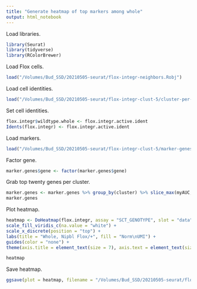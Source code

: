 ```yaml
---
title: "Generate heatmap of top markers among whole"
output: html_notebook
---
```


Load libraries.
```r
library(Seurat)
library(tidyverse)
library(RColorBrewer)
```

Load Flox cells.
```r
load("/Volumes/Bud_SSD/20210505-seurat/flox-integr-neighbors.Robj")
```

Load cell identities. 
```r
load("/Volumes/Bud_SSD/20210505-seurat/flox-integr-clust-5/cluster-per-cell-flox-integr-clust-5.Robj")
```

Set cell identities. 
```r
flox.integr$wildtype.whole <- flox.integr.active.ident
Idents(flox.integr) <- flox.integr.active.ident
```

Load markers.
```r
load("/Volumes/Bud_SSD/20210505-seurat/flox-integr-clust-5/marker-genes-flox-integr-clust-5.Robj")
```

Factor gene. 
```r
marker.genes$gene <- factor(marker.genes$gene)
```

Grab top twenty genes per cluster. 
```r
marker.genes <- marker.genes %>% group_by(cluster) %>% slice_max(myAUC, n = 71/5)
marker.genes
```

Plot heatmap.
```r
heatmap <- DoHeatmap(flox.integr, assay = "SCT_GENOTYPE", slot = "data", features = as.vector(marker.genes$gene), group.by = "ident", group.bar = TRUE, label = TRUE, size = 2.3, angle = 0, hjust = 0.5, draw.lines = TRUE) +
scale_fill_viridis_c(na.value = "white") +
scale_x_discrete(position = "top") +
labs(title = "Whole, Nipbl Flox/+", fill = "Norm\nUMI") +
guides(color = "none") +
theme(axis.title = element_text(size = 7), axis.text = element_text(size = 7), plot.title = element_text(hjust = 0.5, size = 7), legend.title = element_text(size = 7), legend.text = element_text(size = 7), legend.key.size = unit(7, "pt"))

heatmap
```

Save heatmap.
```r
ggsave(plot = heatmap, filename = "/Volumes/Bud_SSD/20210505-seurat/flox-integr-clust-5/heatmap-marker-genes-flox-integr-clust-5.png", device = "png", units = "in", width = 6.5, height = 9)
```

